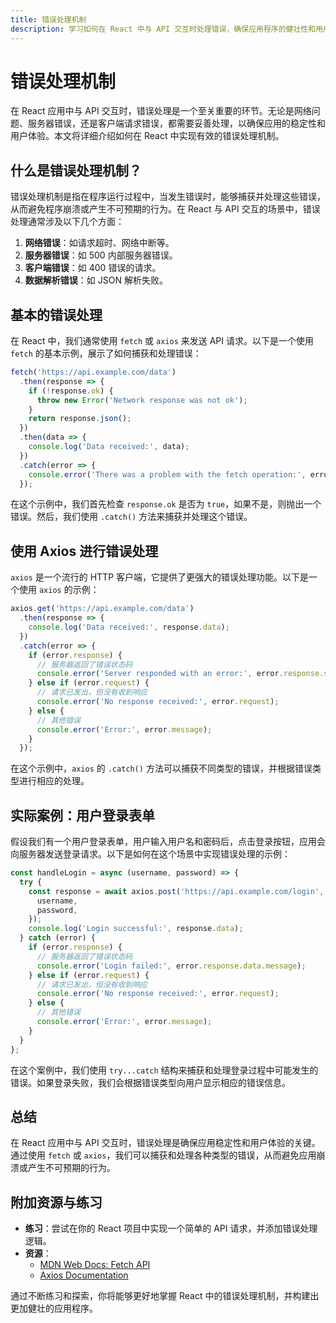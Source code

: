 ```yaml
---
title: 错误处理机制
description: 学习如何在 React 中与 API 交互时处理错误，确保应用程序的健壮性和用户体验。
---
```


# 错误处理机制

在 React 应用中与 API 交互时，错误处理是一个至关重要的环节。无论是网络问题、服务器错误，还是客户端请求错误，都需要妥善处理，以确保应用的稳定性和用户体验。本文将详细介绍如何在 React 中实现有效的错误处理机制。

## 什么是错误处理机制？

错误处理机制是指在程序运行过程中，当发生错误时，能够捕获并处理这些错误，从而避免程序崩溃或产生不可预期的行为。在 React 与 API 交互的场景中，错误处理通常涉及以下几个方面：

1. **网络错误**：如请求超时、网络中断等。
2. **服务器错误**：如 500 内部服务器错误。
3. **客户端错误**：如 400 错误的请求。
4. **数据解析错误**：如 JSON 解析失败。

## 基本的错误处理

在 React 中，我们通常使用 `fetch` 或 `axios` 来发送 API 请求。以下是一个使用 `fetch` 的基本示例，展示了如何捕获和处理错误：

```javascript
fetch('https://api.example.com/data')
  .then(response => {
    if (!response.ok) {
      throw new Error('Network response was not ok');
    }
    return response.json();
  })
  .then(data => {
    console.log('Data received:', data);
  })
  .catch(error => {
    console.error('There was a problem with the fetch operation:', error);
  });
```

在这个示例中，我们首先检查 `response.ok` 是否为 `true`，如果不是，则抛出一个错误。然后，我们使用 `.catch()` 方法来捕获并处理这个错误。

## 使用 Axios 进行错误处理

`axios` 是一个流行的 HTTP 客户端，它提供了更强大的错误处理功能。以下是一个使用 `axios` 的示例：

```javascript
axios.get('https://api.example.com/data')
  .then(response => {
    console.log('Data received:', response.data);
  })
  .catch(error => {
    if (error.response) {
      // 服务器返回了错误状态码
      console.error('Server responded with an error:', error.response.status);
    } else if (error.request) {
      // 请求已发出，但没有收到响应
      console.error('No response received:', error.request);
    } else {
      // 其他错误
      console.error('Error:', error.message);
    }
  });
```

在这个示例中，`axios` 的 `.catch()` 方法可以捕获不同类型的错误，并根据错误类型进行相应的处理。

## 实际案例：用户登录表单

假设我们有一个用户登录表单，用户输入用户名和密码后，点击登录按钮，应用会向服务器发送登录请求。以下是如何在这个场景中实现错误处理的示例：

```javascript
const handleLogin = async (username, password) => {
  try {
    const response = await axios.post('https://api.example.com/login', {
      username,
      password,
    });
    console.log('Login successful:', response.data);
  } catch (error) {
    if (error.response) {
      // 服务器返回了错误状态码
      console.error('Login failed:', error.response.data.message);
    } else if (error.request) {
      // 请求已发出，但没有收到响应
      console.error('No response received:', error.request);
    } else {
      // 其他错误
      console.error('Error:', error.message);
    }
  }
};
```

在这个案例中，我们使用 `try...catch` 结构来捕获和处理登录过程中可能发生的错误。如果登录失败，我们会根据错误类型向用户显示相应的错误信息。

## 总结

在 React 应用中与 API 交互时，错误处理是确保应用稳定性和用户体验的关键。通过使用 `fetch` 或 `axios`，我们可以捕获和处理各种类型的错误，从而避免应用崩溃或产生不可预期的行为。

## 附加资源与练习

- **练习**：尝试在你的 React 项目中实现一个简单的 API 请求，并添加错误处理逻辑。
- **资源**：
  - [MDN Web Docs: Fetch API](https://developer.mozilla.org/en-US/docs/Web/API/Fetch_API)
  - [Axios Documentation](https://axios-http.com/docs/intro)

通过不断练习和探索，你将能够更好地掌握 React 中的错误处理机制，并构建出更加健壮的应用程序。